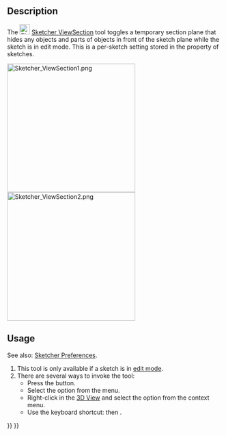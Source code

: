 <languages/>

{{Docnav
|[[Sketcher_ViewSketch|Align View to Sketch]]
|[[Sketcher_Grid|Toggle Grid]]
|[[Sketcher_Workbench|Sketcher]]
|IconL=Sketcher_ViewSketch.svg
|IconR=Sketcher_Grid.svg‎
|IconC=Workbench_Sketcher.svg
}}

{{GuiCommand
|Name=Sketcher ViewSection
|MenuLocation=Sketch → Toggle Section View
|Workbenches=[[Sketcher_Workbench|Sketcher]]
|Shortcut={{KEY|Q}} {{KEY|S}}
|Version=0.18
}}

==Description==

The [[Image:Sketcher_ViewSection.svg|24px]] [[Sketcher_ViewSection|Sketcher ViewSection]] tool toggles a temporary section plane that hides any objects and parts of objects in front of the sketch plane while the sketch is in edit mode. This is a per-sketch setting stored in the {{PropertyView|Section View}} property of sketches.

[[File:Sketcher ViewSection1.png|300px]] [[File:Sketcher ViewSection2.png|300px]]
{{Caption|Partially hidden sketch and fully visible sketch}}

==Usage==

See also: [[Sketcher_Preferences#Display|Sketcher Preferences]].

# This tool is only available if a sketch is in [[Sketcher_EditSketch|edit mode]].
# There are several ways to invoke the tool:
#* Press the {{Button|[[Image:Sketcher_ViewSection.svg|16px]] [[Sketcher_ViewSection|Toggle Section View]]}} button.
#* Select the {{MenuCommand|Sketch → [[Image:Sketcher_ViewSection.svg|16px]] Toggle Section View}} option from the menu.
#* Right-click in the [[3D_View|3D View]] and select the {{MenuCommand|[[Image:Sketcher_ViewSection.svg|16px]] Toggle Section View}} option from the context menu.
#* Use the keyboard shortcut: {{KEY|Q}} then {{KEY|S}}.


{{Docnav
|[[Sketcher_ViewSketch|Align View to Sketch]]
|[[Sketcher_Grid|Toggle Grid]]
|[[Sketcher_Workbench|Sketcher]]
|IconL=Sketcher_ViewSketch.svg
|IconR=Sketcher_Grid.svg‎
|IconC=Workbench_Sketcher.svg
}}

{{Sketcher_Tools_navi{{#translation:}}}}
{{Userdocnavi{{#translation:}}}}